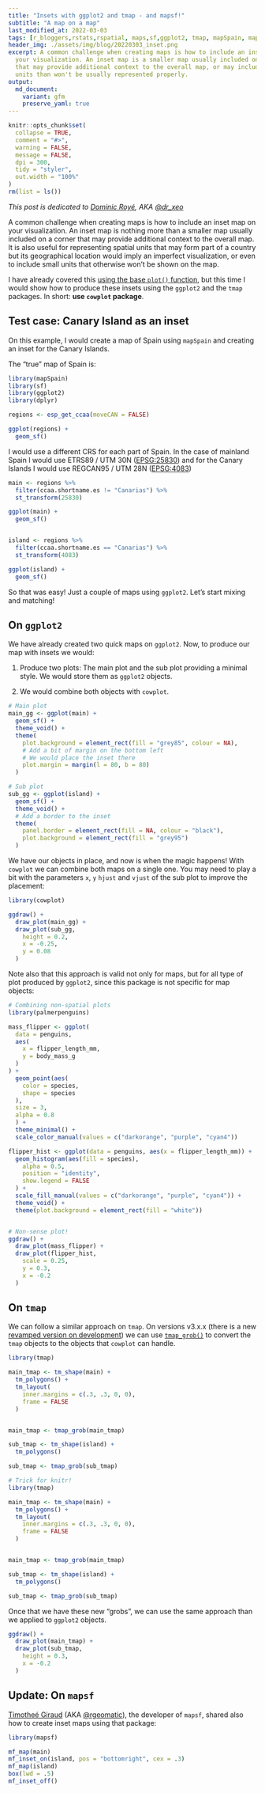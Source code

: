 ```yaml
---
title: "Insets with ggplot2 and tmap - and mapsf!"
subtitle: "A map on a map"
last_modified_at: 2022-03-03
tags: [r_bloggers,rstats,rspatial, maps,sf,ggplot2, tmap, mapSpain, mapsf]
header_img: ./assets/img/blog/20220303_inset.png
excerpt: A common challenge when creating maps is how to include an inset map on 
  your visualization. An inset map is a smaller map usually included on a corner 
  that may provide additional context to the overall map, or may include map 
  units than won't be usually represented properly.
output: 
  md_document:
    variant: gfm
    preserve_yaml: true
---
```


```r
knitr::opts_chunk$set(
  collapse = TRUE,
  comment = "#>",
  warning = FALSE,
  message = FALSE,
  dpi = 300,
  tidy = "styler",
  out.width = "100%"
)
rm(list = ls())
```

*This post is dedicated to [Dominic Royé](https://dominicroye.github.io/en/),
AKA [\@dr_xeo](https://twitter.com/dr_xeo)*

A common challenge when creating maps is how to include an inset map on your
visualization. An inset map is nothing more than a smaller map usually included
on a corner that may provide additional context to the overall map. It is also
useful for representing spatial units that may form part of a country but its
geographical location would imply an imperfect visualization, or even to include
small units that otherwise won't be shown on the map.

I have already covered this [using the base `plot()`
function](https://dieghernan.github.io//201911_QuickR/), but this time I would
show how to produce these insets using the `ggplot2` and the `tmap` packages. In
short: **use `cowplot` package**.

## Test case: Canary Island as an inset

On this example, I would create a map of Spain using `mapSpain` and creating an
inset for the Canary Islands.

The "true" map of Spain is:

```r

library(mapSpain)
library(sf)
library(ggplot2)
library(dplyr)

regions <- esp_get_ccaa(moveCAN = FALSE)

ggplot(regions) +
  geom_sf()
```

I would use a different CRS for each part of Spain. In the case of mainland
Spain I would use ETRS89 / UTM 30N ([EPSG:25830](https://epsg.io/25830)) and for
the Canary Islands I would use REGCAN95 / UTM 28N
([EPSG:4083](https://epsg.io/4083))

```r

main <- regions %>%
  filter(ccaa.shortname.es != "Canarias") %>%
  st_transform(25830)

ggplot(main) +
  geom_sf()


island <- regions %>%
  filter(ccaa.shortname.es == "Canarias") %>%
  st_transform(4083)

ggplot(island) +
  geom_sf()
```

So that was easy! Just a couple of maps using `ggplot2`. Let's start mixing and
matching!

## On `ggplot2`

We have already created two quick maps on `ggplot2`. Now, to produce our map
with insets we would:

1.  Produce two plots: The main plot and the sub plot providing a minimal style.
    We would store them as `ggplot2` objects.

2.  We would combine both objects with `cowplot`.

```r

# Main plot
main_gg <- ggplot(main) +
  geom_sf() +
  theme_void() +
  theme(
    plot.background = element_rect(fill = "grey85", colour = NA),
    # Add a bit of margin on the bottom left
    # We would place the inset there
    plot.margin = margin(l = 80, b = 80)
  )

# Sub plot
sub_gg <- ggplot(island) +
  geom_sf() +
  theme_void() +
  # Add a border to the inset
  theme(
    panel.border = element_rect(fill = NA, colour = "black"),
    plot.background = element_rect(fill = "grey95")
  )
```

We have our objects in place, and now is when the magic happens! With `cowplot`
we can combine both maps on a single one. You may need to play a bit with the
parameters `x`, `y` `hjust` and `vjust` of the sub plot to improve the
placement:

```r

library(cowplot)

ggdraw() +
  draw_plot(main_gg) +
  draw_plot(sub_gg,
    height = 0.2,
    x = -0.25,
    y = 0.08
  )
```

Note also that this approach is valid not only for maps, but for all type of
plot produced by `ggplot2`, since this package is not specific for map objects:

```r
# Combining non-spatial plots
library(palmerpenguins)

mass_flipper <- ggplot(
  data = penguins,
  aes(
    x = flipper_length_mm,
    y = body_mass_g
  )
) +
  geom_point(aes(
    color = species,
    shape = species
  ),
  size = 3,
  alpha = 0.8
  ) +
  theme_minimal() +
  scale_color_manual(values = c("darkorange", "purple", "cyan4"))

flipper_hist <- ggplot(data = penguins, aes(x = flipper_length_mm)) +
  geom_histogram(aes(fill = species),
    alpha = 0.5,
    position = "identity",
    show.legend = FALSE
  ) +
  scale_fill_manual(values = c("darkorange", "purple", "cyan4")) +
  theme_void() +
  theme(plot.background = element_rect(fill = "white"))


# Non-sense plot!
ggdraw() +
  draw_plot(mass_flipper) +
  draw_plot(flipper_hist,
    scale = 0.25,
    y = 0.3,
    x = -0.2
  )
```

## On `tmap`

We can follow a similar approach on `tmap`. On versions v3.x.x (there is a new
[revamped version on development](https://github.com/r-tmap/tmap/issues/599)) we
can use [`tmap_grob()`](https://github.com/r-tmap/tmap/issues/541) to convert
the `tmap` objects to the objects that `cowplot` can handle.

```r
library(tmap)

main_tmap <- tm_shape(main) +
  tm_polygons() +
  tm_layout(
    inner.margins = c(.3, .3, 0, 0),
    frame = FALSE
  )


main_tmap <- tmap_grob(main_tmap)

sub_tmap <- tm_shape(island) +
  tm_polygons()

sub_tmap <- tmap_grob(sub_tmap)
```

```r

# Trick for knitr!
library(tmap)

main_tmap <- tm_shape(main) +
  tm_polygons() +
  tm_layout(
    inner.margins = c(.3, .3, 0, 0),
    frame = FALSE
  )


main_tmap <- tmap_grob(main_tmap)

sub_tmap <- tm_shape(island) +
  tm_polygons()

sub_tmap <- tmap_grob(sub_tmap)
```

Once that we have these new "grobs", we can use the same approach than we
applied to `ggplot2` objects.

```r

ggdraw() +
  draw_plot(main_tmap) +
  draw_plot(sub_tmap,
    height = 0.3,
    x = -0.2
  )
```

## Update: On `mapsf`

[Timotheé Giraud](https://rgeomatic.hypotheses.org/) (AKA
[\@rgeomatic](https://twitter.com/rgeomatic)), the developer of `mapsf`, shared
also how to create inset maps using that package:

```r

library(mapsf)

mf_map(main)
mf_inset_on(island, pos = "bottomright", cex = .3)
mf_map(island)
box(lwd = .5)
mf_inset_off()
```
